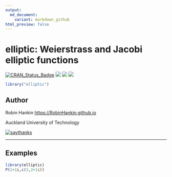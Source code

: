 ```yaml
---
output:
  md_document:
    variant: markdown_github
html_preview: false
---
```


<!-- README.md is generated from README.Rmd. Please edit that file -->


# elliptic: Weierstrass and Jacobi elliptic functions


[![CRAN_Status_Badge](http://www.r-pkg.org/badges/version/elliptic?color=green)](https://cran.r-project.org/package=elliptic)
![](http://cranlogs.r-pkg.org/badges/grand-total/elliptic?color=green)
![](http://cranlogs.r-pkg.org/badges/elliptic?color=green)
![](http://cranlogs.r-pkg.org/badges/last-week/elliptic?color=green)


```r
library("elliptic")
```


## Author

Robin Hankin <https://RobinHankin.github.io>

Auckland University of Technology

[![saythanks](https://img.shields.io/badge/say-thanks-ff69b4.svg)](https://saythanks.io/to/RobinHankin)

----


## Examples


```r
library(elliptic)
P(1+1i,c(3,2+1i))
```
